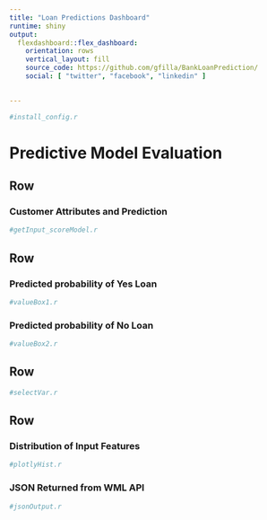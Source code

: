 ```yaml
---
title: "Loan Predictions Dashboard"
runtime: shiny
output: 
  flexdashboard::flex_dashboard:
    orientation: rows
    vertical_layout: fill
    source_code: https://github.com/gfilla/BankLoanPrediction/
    social: [ "twitter", "facebook", "linkedin" ]

    
---
```


```r

#install_config.r

```

Predictive Model Evaluation
=====================================

Row  {.sidebar data-width=350}
-----------------------------------------------------------------------

### Customer Attributes and Prediction

```r

#getInput_scoreModel.r


```

Row {data-height=150}
-----------------------------------------------------------------------

### Predicted probability of Yes Loan

```r

#valueBox1.r

```


### Predicted probability of No Loan

```r

#valueBox2.r

```

Row {data-height=100}
-----------------------------------------------------------------------

```r

#selectVar.r

```


Row {data-height=700}
-----------------------------------------------------------------------

### Distribution of Input Features

```r

#plotlyHist.r

```

### JSON Returned from WML API

```r

#jsonOutput.r

```
